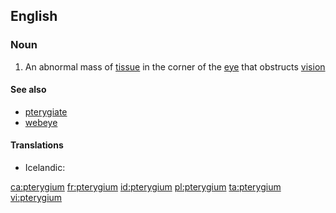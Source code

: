 ==English==

===Noun===
{{wikipedia}}
{{en-noun|s|pterygia}}

# {{context|medicine|lang=en}} An abnormal mass of [[tissue]] in the corner of the [[eye]] that obstructs [[vision]]

====See also====
* [[pterygiate]]
* [[webeye]]

====Translations====
{{trans-top|an abnormal mass of tissue in the corner of the eye}}
* Icelandic: {{t+|is|glæruvængur|m}}
{{trans-mid}}
{{trans-bottom}}

[[ca:pterygium]]
[[fr:pterygium]]
[[id:pterygium]]
[[pl:pterygium]]
[[ta:pterygium]]
[[vi:pterygium]]